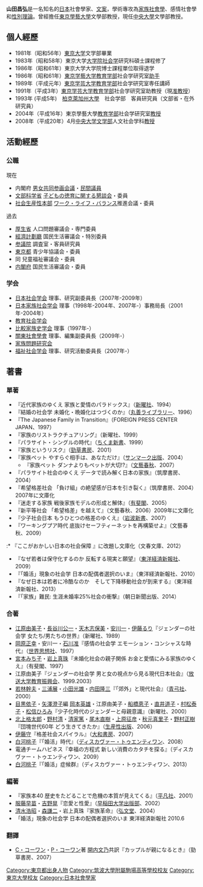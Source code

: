 {{rough translation}}
{{unreferenced|time=2016-03-25T18:52:16+00:00}}
'''山田昌弘'''{{BD|1957年|11月30日|||}}是一名知名的[[日本|日本]]社會學家、[[文案|文案]]，學術專攻為[[家族社會學|家族社會學]]、感情社會學和[[性別理論|性別理論]]。曾經擔任[[東京學藝大學|東京學藝大學]]文學部教授，現任[[中央大學_(日本)|中央大學]]文學部教授。

== 個人經歷 ==
* 1981年（昭和56年）[[東京大学|東京大学]]文学部畢業
* 1983年（昭和58年）東京大学[[大学院|大学院]][[社会学|社会学]]研究科碩士課程修了
* 1986年（昭和61年）東京大学大学院博士課程單位取得退学
* 1986年（昭和61年）[[東京学藝大学|東京学藝大学]][[教育学部|教育学部]]社会学研究室[[助手_(教育)|助手]]
* 1989年（平成元年）[[東京学芸大学|東京学芸大学]][[教育学部|教育学部]]社会学研究室専任講師
* 1991年（平成3年）[[東京学芸大学|東京学芸大学]][[教育学部|教育学部]]社会学研究室助教授（現[[准教授|准教授]]）
* 1993年 (平成5年)　[[柏克萊加州大學|柏克萊加州大學]]　社会学部　客員研究員（文部省・在外研究員）
* 2004年（平成16年）東京學藝大學[[教育学部|教育学部]]社会学研究室[[教授|教授]]
* 2008年（平成20年）4月[[中央大學_(日本)|中央大学]][[文学部|文学部]]人文社会学科[[教授|教授]]

== 活動經歷 ==
=== 公職 ===
;現在
* 内閣府 [[男女共同参画会議|男女共同参画会議]]・[[民間議員|民間議員]]
* [[文部科学省|文部科学省]] [[子どもの徳育に関する懇談会|子どもの徳育に関する懇談会]]・委員
* [[社会生産性本部|社会生産性本部]] [[ワーク・ライフ・バランス|ワーク・ライフ・バランス]]推進会議・委員
;過去
* [[厚生省|厚生省]] 人口問題審議会・専門委員
* [[經濟計劃廳|經濟計劃廳]] 国民生活審議会・特別委員
* [[参議院|参議院]] 調査室・客員研究員
* [[東京都|東京都]] 青少年協議会・委員
* 同 兒童福祉審議会・委員
* [[内閣府|内閣府]] 国民生活審議会・委員

=== 学会 ===
* [[日本社会学会|日本社会学会]] 理事、研究副委員長（2007年-2009年）
* [[日本家族社会学会|日本家族社会学会]] 理事（1998年-2004年、2007年-）事務局長（2001年-2004年）
* [[教育社会学会|教育社会学会]]
* [[比較家族史学会|比較家族史学会]] 理事（1997年-）
* [[關東社會學會|關東社會學會]] 理事、編集副委員長（2009年-）
* [[家族問題研究会|家族問題研究会]]
* [[福祉社会学会|福祉社会学会]] 理事、研究活動委員長（2007年-）

== 著書 ==
=== 單著 ===
* 『近代家族のゆくえ 家族と愛情のパラドックス』（[[新曜社|新曜社]]、1994）
* 『結婚の社会学 未婚化・晩婚化はつづくのか』（[[丸善|丸善ライブラリー]]、1996）
* 『The Japanese Family in Transition』（FOREIGN PRESS CENTER JAPAN、1997）
* 『家族のリストラクチュアリング』（新曜社、1999）
* 『パラサイト・シングルの時代』（[[筑摩書房|ちくま新書]]、1999）
* 『家族というリスク』（[[勁草書房|勁草書房]]、2001）
* 『家族ペット やすらぐ相手は、あなただけ』（[[サンマーク出版|サンマーク出版]]、2004）
** 『家族ペット ダンナよりもペットが大切!?』（[[文藝春秋|文藝春秋]]、2007）
* 『パラサイト社会のゆくえ データで読み解く日本の家族』（筑摩書房、2004）
* 『希望格差社会 「負け組」の絶望感が日本を引き裂く』（筑摩書房、2004）2007年に文庫化
* 『迷走する家族 戦後家族モデルの形成と解体』（[[有斐閣|有斐閣]]、2005）
* 『新平等社会 「希望格差」を越えて』（文藝春秋、2006）2009年に文庫化
* 『少子社会日本 もうひとつの格差のゆくえ』（[[岩波新書|岩波新書]]、2007）
* 『ワーキングプア時代 底抜けセーフティーネットを再構築せよ』（文藝春秋、2009）
:* 『ここがおかしい日本の社会保障 』に改題し文庫化（文春文庫、2012） 
* 『なぜ若者は保守化するのか 反転する現実と願望』（[[東洋経済新報社|東洋経済新報社]]、2009）
* 『「婚活」現象の社会学 日本の配偶者選択のいま』（東洋経済新報社、2010）
* 『なぜ日本は若者に冷酷なのか　そして下降移動社会が到来する』（東洋経済新報社、2013）
* 『「家族」難民: 生涯未婚率25%社会の衝撃』（朝日新聞出版、2014）

=== 合著 ===
* [[江原由美子|江原由美子]]・[[長谷川公一|長谷川公一]]・[[天木志保美|天木志保美]]・[[安川一|安川一]]・[[伊藤るり|伊藤るり]]『ジェンダーの社会学 女たち/男たちの世界』（新曜社、1989）
* [[岡原正幸|岡原正幸]]・安川一・[[石川准|石川准]]『感情の社会学 エモーション・コンシャスな時代』（[[世界思想社|世界思想社]]、1997）
* [[宮本みち子|宮本みち子]]・[[岩上真珠|岩上真珠]]『未婚化社会の親子関係 お金と愛情にみる家族のゆくえ』（有斐閣、1997）
* 江原由美子『ジェンダーの社会学 男と女の視点から見る現代日本社会』（[[放送大学教育振興会|放送大学教育振興会]]、1999.2003）
* [[若林幹夫|若林幹夫]]・[[三浦展|三浦展]]・[[小田光雄|小田光雄]]・[[内田隆三|内田隆三]]『「郊外」と現代社会』（[[青弓社|青弓社]]、2000）
* [[目黒依子|目黒依子]]・[[矢澤澄子|矢澤澄子]]編 [[岡本英雄|岡本英雄]]・江原由美子・[[船橋恵子|船橋恵子]]・[[直井道子|直井道子]]・[[村松泰子|村松泰子]]・[[松信ひろみ|松信ひろみ]]『少子化時代のジェンダーと母親意識』（新曜社、2000）
* [[北上格太郎|北上格太郎]]・[[野村清|野村清]]・[[清家篤|清家篤]]・[[尾木直樹|尾木直樹]]・[[上原征彦|上原征彦]]・[[秋元真里子|秋元真里子]]・[[野村正樹|野村正樹]]『団塊世代60年 どう生きてきたか』（[[生産性出版|生産性出版]]、2006）
* [[伊藤守|伊藤守]]『格差社会スパイラル』（[[大和書房|大和書房]]、2007）
* [[白河桃子|白河桃子]]『「婚活」時代』（[[ディスカヴァー・トゥエンティワン|ディスカヴァー・トゥエンティワン]]、2008）
* 電通チームハピネス『幸福の方程式 新しい消費のカタチを探る』（ディスカヴァー・トゥエンティワン、2009）
* [[白河桃子|白河桃子]]『「婚活」症候群』（ディスカヴァー・トゥエンティワン、2013）

=== 編著 ===
* 『家族本40 歴史をたどることで危機の本質が見えてくる』（[[平凡社|平凡社]]、2001）
* [[服藤早苗|服藤早苗]]・[[吉野晃|吉野晃]]『恋愛と性愛』（[[早稲田大学出版部|早稲田大学出版部]]、2002）
* [[清水浩昭|清水浩昭]]・[[森謙二|森謙二]]・岩上真珠『家族革命』（[[弘文堂|弘文堂]]、2004）
*「婚活」現象の社会学 日本の配偶者選択のいま 東洋経済新報社 2010.6  

=== 翻譯 ===
* [[C・コーワン|C・コーワン]]・[[P・コーワン|P・コーワン]]著 [[開内文乃|開内文乃]]共訳『カップルが親になるとき』（勁草書房、2007）
{{DEFAULTSORT:Yamada, Masahiro}}
[[Category:東京都出身人物|Category:東京都出身人物]]
[[Category:筑波大學附屬駒場高等學校校友|Category:筑波大學附屬駒場高等學校校友]]
[[Category:東京大學校友|Category:東京大學校友]]
[[Category:日本社會學家|Category:日本社會學家]]
